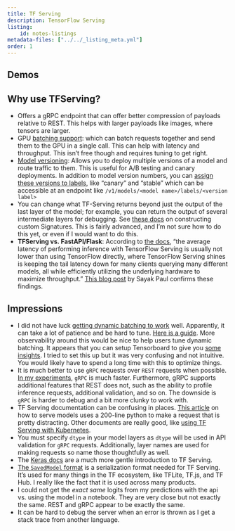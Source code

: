 ```yaml
---
title: TF Serving
description: TensorFlow Serving
listing:
    id: notes-listings
metadata-files: ["../../_listing_meta.yml"]
order: 1
---
```


## Demos

::: {#notes-listings}
:::

## Why use TFServing?

- Offers a gRPC endpoint that can offer better compression of payloads relative to REST.  This helps with larger payloads like images, where tensors are larger. 
- GPU [batching support](https://www.tensorflow.org/tfx/serving/serving_config#batching_configuration): which can batch requests together and send them to the GPU in a single call.  This can help with latency and throughput.  This isn't free though and requires tuning to get right.
-  [Model versioning](https://www.tensorflow.org/tfx/serving/serving_config#serving_a_specific_version_of_a_model):  Allows you to deploy multiple versions of a model and route traffic to them.  This is useful for A/B testing and canary deployments.  In addition to model version numbers, you can [assign these versions to labels](https://www.tensorflow.org/tfx/serving/serving_config#batching_configuration), like "canary" and "stable" which can be accessible at an endpoint like `/v1/models/<model name>/labels/<version label>`
- You can change what TF-Serving returns beyond just the output of the last layer of the model; for example, you can return the output of several intermediate layers for debugging.  See [these docs](https://keras.io/examples/keras_recipes/tf_serving/#custom-signature) on constructing custom Signatures.  This is fairly advanced, and I'm not sure how to do this yet, or even if I would want to do this.
- **TFServing vs. FastAPI/Flask**:  According to [the docs](https://www.tensorflow.org/tfx/serving/performance#objectives), "the average latency of performing inference with TensorFlow Serving is usually not lower than using TensorFlow directly, where TensorFlow Serving shines is keeping the tail latency down for many clients querying many different models, all while efficiently utilizing the underlying hardware to maximize throughput."  [This blog post](https://medium.com/google-developer-experts/load-testing-tensorflow-serving-and-fastapi-on-gke-411bc14d96b2) by Sayak Paul confirms these findings.

## Impressions

- I did not have luck [getting dynamic batching to work](./gpu.ipynb) well.  Apparently, it can take a lot of patience and be hard to tune. [Here is a guide](https://github.com/tensorflow/serving/blob/master/tensorflow_serving/batching/README.md#batch-scheduling-parameters-and-tuning).  More observability around this would be nice to help users tune dynamic batching.  It appears that you can setup Tensorboard to give you [some insights](https://github.com/tensorflow/serving/blob/master/tensorflow_serving/g3doc/tensorboard.md).  I tried to set this up but it was very confusing and not intuitive.  You would likely have to spend a long time with this to optimize things.
- It is much better to use `gRPC` requests over `REST` requests when possible.  [In my experiments](./gpu.ipynb), `gRPC` is much faster.  Furthermore, gRPC supports additional features that REST does not, such as the ability to profile inference requests, additional validation, and so on.  The downside is `gRPC` is harder to debug and a bit more clunky to work with.
- TF Serving documentation can be confusing in places.  [This article](https://www.tensorflow.org/tfx/serving/serving_basic) on how to serve models uses a 200-line python to make a request that is pretty distracting.  Other documents are really good, like [using TF Serving with Kubernetes](https://www.tensorflow.org/tfx/serving/serving_kubernetes).
- You must specify `dtype` in your model layers as `dtype` will be used in API validation for `gRPC` requests.  Additionally, layer names are used for making requests so name those thoughtfully as well. 
- The [Keras docs](https://keras.io/examples/keras_recipes/tf_serving/) are a much more gentle introduction to TF Serving. 
- [The `SavedModel` format](https://www.tensorflow.org/guide/saved_model) is a serialization format needed for TF Serving. It's used for many things in the TF ecosystem, like TFLite, TF.js, and TF Hub.  I really like the fact that it is used across many products.
- I could not get the _exact same_ logits from my predictions with the api vs. using the model in a notebook.  They are very close but not exactly the same.  REST and gRPC appear to be exactly the same.
- It can be hard to debug the server when an error is thrown as I get a stack trace from another language.
